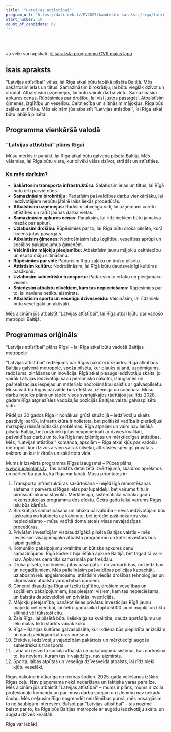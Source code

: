 ```yaml
---
title: '"Latvijas attīstībai"'
program_url: 'https://dati.cvk.lv/PV2025/kandidatu-saraksti/riga/latvijas-attistibai'
start_number: 10
count_of_candidate: 62
---
```



<Badge text="Transporta infrastruktūra" variant="note" size="small" /> <Badge text="Birokrātijas samazināšana" variant="note" size="small" /> <Badge text="Privātās investīcijas" variant="note" size="small" /> <Badge text="Komunālo pakalpojumu cenas" variant="note" size="small" /> <Badge text="Drošība un kārtība" variant="note" size="small" />

<br/><br/> 

<Card title='Šis ir mākslīga intelekta ģenerēts apraksts' icon='starlight'>
    Ja vēlie vari apskatīt <a href={frontmatter.program_url} target='_blank'>šī saraksta programmu CVK mājas lapā</a>
    </Card>

## Īsais apraksts

"Latvijas attīstībai" vēlas, lai Rīga atkal būtu labākā pilsēta Baltijā. Mēs sakārtosim ielas un tiltus. Samazināsim birokrātiju, lai būtu vieglāk dzīvot un strādāt. Atbalstīsim uzņēmējus, lai būtu vairāk darba vietu. Samazināsim apkures cenas. Rūpēsimies par drošību, lai visi justos pasargāti. Atbalstīsim ģimenes, izglītību un veselību. Celtniecība un siltināsim mājokļus. Rīga būs zaļāka un tīrāka. Mēs aicinām jūs atbalstīt "Latvijas attīstībai", lai Rīga atkal būtu labākā pilsēta!

## Programma vienkāršā valodā

### "Latvijas attīstībai" plāns Rīgai

Mūsu mērķis ir panākt, lai Rīga atkal būtu galvenā pilsēta Baltijā. Mēs vēlamies, lai Rīga būtu vieta, kur cilvēki vēlas dzīvot, strādāt un attīstīties.

### Ko mēs darīsim?

*   **Sakārtosim transporta infrastruktūru:** Salabosim ielas un tiltus, lai Rīgā būtu ērti pārvietoties.
*   **Samazināsim birokrātiju:** Padarīsim pašvaldības darbu vienkāršāku, lai iedzīvotājiem nebūtu jātērē laiks liekās procedūrās.
*   **Atbalstīsim uzņēmējus:** Radīsim labvēlīgu vidi, lai uzņēmumi varētu attīstīties un radīt jaunas darba vietas.
*   **Samazināsim apkures cenas:** Panāksim, lai rīdziniekiem būtu jāmaksā mazāk par apkuri.
*   **Uzlabosim drošību:** Rūpēsimies par to, lai Rīga būtu droša pilsēta, kurā ikviens jūtas pasargāts.
*   **Atbalstīsim ģimenes:** Nodrošināsim labu izglītību, veselības aprūpi un sociālos pakalpojumus ģimenēm.
*   **Veicināsim mājokļu pieejamību:** Atbalstīsim jaunu mājokļu celtniecību un esošo māju siltināšanu.
*   **Rūpēsimies par vidi:** Padarīsim Rīgu zaļāku un tīrāku pilsētu.
*   **Attīstīsim kultūru:** Nodrošināsim, lai Rīgā būtu daudzveidīgi kultūras pasākumi.
*   **Uzlabosim sabiedrisko transportu:** Padarīsim to ērtāku un pieejamāku visiem.
*   **Sniedzsim atbalstu cilvēkiem, kam tas nepieciešams:** Rūpēsimies par to, lai neviens netiktu aizmirsts.
*   **Atbalstīsim sportu un veselīgu dzīvesveidu:** Veicināsim, lai rīdzinieki būtu veselīgāki un aktīvāki.

Mēs aicinām jūs atbalstīt "Latvijas attīstībai", lai Rīga atkal kļūtu par vadošo metropoli Baltijā.

## Programmas oriģināls

“Latvijas attīstībai” plāns Rīgai – lai Rīga atkal būtu vadošā Baltijas metropole

“Latvijas attīstībai” redzējums par Rīgas nākotni ir skaidrs. Rīga atkal būs Baltijas galvenā metropole, spoža pilsēta, kur plauks talanti, uzņēmīgums, radošums, zināšanas un inovācija. Rīgā atkal pieaugs iedzīvotāju skaits, jo vairāk Latvijas iedzīvotāju savu personisko nākotni, izaugsmes un pašrealizācijas iespējas un materiālo nodrošinātību saistīs ar galvaspilsētu. Mūsu vadībā Rīgas pārvalde būs efektīva, izlēmīga un racionāla. Mūsu darbu noteiks plāns un tāpēc visos svarīgākajos rādītājos jau līdz 2028. gadam Rīga atgriezīsies vadošajās pozīcijās Baltijas valstu galvaspilsētu vidū.

Pēdējos 30 gados Rīga ir nonākusi grūtā situācijā – iedzīvotāju skaits pastāvīgi sarūk, infrastruktūra ir nolietota, bet politiskā vadība ir pierādījusi mazspēju risināt būtiskās problēmas. Rīga atpaliek un vairs nav lielākā pilsēta Baltijā, bet rīdzinieki jūtas neapmierināti ar dzīves kvalitāti, pašvaldības darbu un to, ka Rīgā nav izlēmīgas un mērķtiecīgas attīstības. Mēs, “Latvijas attīstībai” komanda, apsolām – Rīga atkal kļūs par vadošu metropoli, kur dzīvos arvien vairāk cilvēku, attīstīsies spēcīgs privātais sektors un kur ir droša un sakārtota vide.

Mums ir izsvērta programma Rīgas izaugsmei – Pūces plāns, www.pucesplans.lv. Tas balstīts detalizētā izvērtējumā, skaidros aprēķinos un pārliecībā par to, ka Rīga var labāk.
Mūsu prioritātes ir:
1. Transporta infrastruktūras sakārtošana – nejēdzīgā remontēšanas sistēma ir pārvērtusi Rīgas ielas par lupatdeķi, bet vairums tiltu ir pirmssabrukuma stāvoklī. Mērķtiecīga, sistemātiska vairāku gadu rekonstrukcijas programma dos efektu. Četru gadu laikā vairums Rīgas ielu būs kārtībā.
2. Birokrātijas samazināšana un labāka pārvaldība – nevis iedzīvotājam būs jāskraida no kabineta uz kabinetu, bet ierēdņi paši nokārtos visu nepieciešamo - mūsu vadītā dome atcels visas nevajadzīgas procedūras.
3. Privātām investīcijām visdraudzīgākā pilsēta Baltijas valstīs – mēs ieviesīsim visapjomīgāko atbalsta programmu un katrs investors būs laipni gaidīts.
4. Komunālo pakalpojumu kvalitāte un būtisks apkures cenu samazinājums. Rīgā kādreiz bija lētākā apkure Baltijā, bet tagad tā vairs nav. Apkures cena tiks samazināta par trešdaļu.
5. Droša pilsēta, kur ikviens jūtas pasargāts – no vardarbības, noziedzības un negadījumiem. Mēs palielināsim pašvaldības policijas kapacitāti, uzlabosim ielu apgaismojumu, attīstīsim viedās drošības tehnoloģijas un stiprināsim atbalstu vardarbības upuriem.
6. Ģimenei draudzīga Rīga ar izcilu izglītību, drošiem veselības un sociāliem pakalpojumiem, kas pieejami visiem, kam tas nepieciešams, un balstās daudzveidībā un privātās investīcijās.
7. Mājokļu pieejamība, panākot lielas privātas investīcijas Rīgā jaunu mājokļu celtniecībai, lai četru gadu laikā taptu 5000 jauni mājokļi un tiktu siltināti vēl tūkstoši citu.
8. Zaļa Rīga, lai pilsētā būtu lieliska gaisa kvalitāte, daudz apstādījumu un ielu malās tiktu stādīts vairāk koku.
9. Rīga – Baltijas kultūras galvaspilsēta, kur ikdiena būs piepildīta ar izcilām un daudzveidīgām kultūras norisēm.
10. Efektīvs, iedzīvotāju vajadzībām pakārtots un mērķtiecīgi augošs sabiedriskais transports.
11. Laba un izsvērta sociālā atbalsta un pakalpojumu sistēma, kas nodrošina to, ka neviens, kuram tas ir vajadzīgs, nav aizmirsts.
12. Sporta, labas atpūtas un veselīga dzīvesveida atbalsts, lai rīdzinieki kļūtu veselāki.

Rīgas nākotne ir atkarīga no rīcības šodien. 2025. gada vēlēšanas izšķirs Rīgas ceļu. Nav pieņemama nekā nedarīšana un faktiska varas paralīze. Mēs aicinām jūs atbalstīt "Latvijas attīstībai" – mums ir plāns, mums ir izcila profesionāļu komanda un par mūsu darba spējām un izlēmību nav nekādu šaubu. Mēs neļausim Rīgu nogremdēt neizlēmības purvā, mēs nosargāsim to no šaubīgām interesēm. Balsot par “Latvijas attīstībai” – tas nozīmē balsot par to, ka Rīga būs Baltijas metropole ar augošu iedzīvotāju skaitu un augstu dzīves kvalitāti.

Rīga var labāk!
